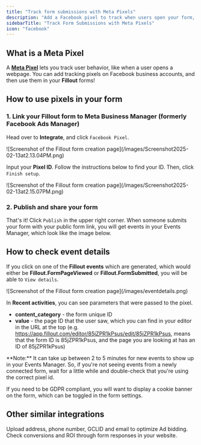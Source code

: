 ```yaml
---
title: "Track form submissions with Meta Pixels"
description: "Add a Facebook pixel to track when users open your form, transition to new pages and submit responses."
sidebarTitle: "Track Form Submissions with Meta Pixels"
icon: "facebook"
---
```


## What is a Meta Pixel

A [**Meta Pixel**](https://www.facebook.com/business/help/742478679120153?id=1205376682832142) lets you track user behavior, like when a user opens a webpage. You can add tracking pixels on Facebook business accounts, and then use them in your **Fillout** forms\!

## How to use pixels in your form

### 1. Link your Fillout form to Meta Business Manager (formerly Facebook Ads Manager)

Head over to **Integrate**, and click `Facebook Pixel`.

<Frame>
  ![Screenshot of the Fillout form creation page](/images/Screenshot2025-02-13at2.13.04PM.png)
</Frame>

Input your **Pixel ID**. Follow the instructions below to find your ID. Then, click `Finish setup`.

<Frame style={{ width: '576px', height: '301px' }}>
  ![Screenshot of the Fillout form creation page](/images/Screenshot2025-02-13at2.15.07PM.png)
</Frame>

### 2. Publish and share your form

That's it\! Click `Publish` in the upper right corner. When someone submits your form with your public form link, you will get events in your Events Manager, which look like the image below.

## How to check event details

If you click on one of the **Fillout events** which are generated, which would either be **Fillout.FormPageViewed** or **Fillout.FormSubmitted**, you will be able to `View details`.

<Frame>
  ![Screenshot of the Fillout form creation page](/images/eventdetails.png)
</Frame>

In **Recent activities**, you can see parameters that were passed to the pixel.

- **content_category** - the form unique ID
- **value** - the page ID that the user saw, which you can find in your editor in the URL at the top (e.g. https://app.fillout.com/editor/85jZPR1kPsus/edit/85jZPR1kPsus, means that the form ID is 85jZPR1kPsus, and the page you are looking at has an ID of 85jZPR1kPsus)

<Note>
  **Note:** It can take up between 2 to 5 minutes for new events to show up in your Events Manager. So, if you're not seeing events from a newly connected form, wait for a little while and double-check that you're using the correct pixel id.
</Note>

If you need to be GDPR compliant, you will want to display a cookie banner on the form, which can be toggled in the form settings.

## Other similar integrations

<CardGroup cols={3}>
  <Card title="Track conversion data in Google Ads" icon="google-plus-g" iconType="regular" color="#FFC738" href="/google-ads-conversions">
    Upload address, phone number, GCLID and email to optimize Ad bidding.
  </Card>
  <Card title="Track data with Google Tag Manager" icon="tags" iconType="regular" color="#FFC738" href="/google-tag-manager">
    Check conversions and ROI through form responses in your website.
  </Card>
</CardGroup>
